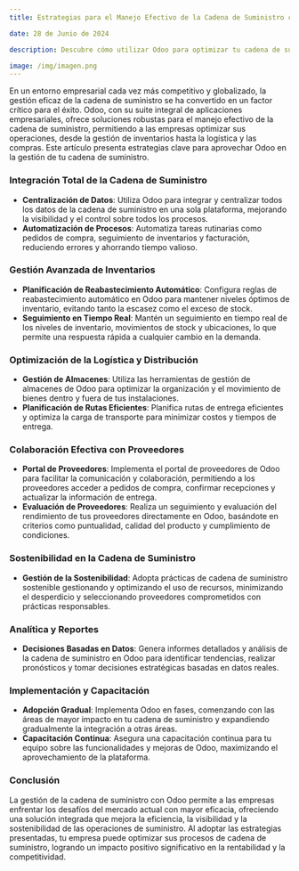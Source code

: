 ```yaml
---
title: Estrategias para el Manejo Efectivo de la Cadena de Suministro con Odoo

date: 28 de Junio de 2024

description: Descubre cómo utilizar Odoo para optimizar tu cadena de suministro, desde la gestión de inventarios hasta la logística y las compras, mejorando la eficiencia y la sostenibilidad de tus operaciones de suministro.

image: /img/imagen.png
---
```


En un entorno empresarial cada vez más competitivo y globalizado, la gestión eficaz de la cadena de suministro se ha convertido en un factor crítico para el éxito. Odoo, con su suite integral de aplicaciones empresariales, ofrece soluciones robustas para el manejo efectivo de la cadena de suministro, permitiendo a las empresas optimizar sus operaciones, desde la gestión de inventarios hasta la logística y las compras. Este artículo presenta estrategias clave para aprovechar Odoo en la gestión de tu cadena de suministro.

### **Integración Total de la Cadena de Suministro**

- **Centralización de Datos**: Utiliza Odoo para integrar y centralizar todos los datos de la cadena de suministro en una sola plataforma, mejorando la visibilidad y el control sobre todos los procesos.
- **Automatización de Procesos**: Automatiza tareas rutinarias como pedidos de compra, seguimiento de inventarios y facturación, reduciendo errores y ahorrando tiempo valioso.

### **Gestión Avanzada de Inventarios**

- **Planificación de Reabastecimiento Automático**: Configura reglas de reabastecimiento automático en Odoo para mantener niveles óptimos de inventario, evitando tanto la escasez como el exceso de stock.
- **Seguimiento en Tiempo Real**: Mantén un seguimiento en tiempo real de los niveles de inventario, movimientos de stock y ubicaciones, lo que permite una respuesta rápida a cualquier cambio en la demanda.

### **Optimización de la Logística y Distribución**

- **Gestión de Almacenes**: Utiliza las herramientas de gestión de almacenes de Odoo para optimizar la organización y el movimiento de bienes dentro y fuera de tus instalaciones.
- **Planificación de Rutas Eficientes**: Planifica rutas de entrega eficientes y optimiza la carga de transporte para minimizar costos y tiempos de entrega.

### **Colaboración Efectiva con Proveedores**

- **Portal de Proveedores**: Implementa el portal de proveedores de Odoo para facilitar la comunicación y colaboración, permitiendo a los proveedores acceder a pedidos de compra, confirmar recepciones y actualizar la información de entrega.
- **Evaluación de Proveedores**: Realiza un seguimiento y evaluación del rendimiento de tus proveedores directamente en Odoo, basándote en criterios como puntualidad, calidad del producto y cumplimiento de condiciones.

### **Sostenibilidad en la Cadena de Suministro**

- **Gestión de la Sostenibilidad**: Adopta prácticas de cadena de suministro sostenible gestionando y optimizando el uso de recursos, minimizando el desperdicio y seleccionando proveedores comprometidos con prácticas responsables.

### **Analítica y Reportes**

- **Decisiones Basadas en Datos**: Genera informes detallados y análisis de la cadena de suministro en Odoo para identificar tendencias, realizar pronósticos y tomar decisiones estratégicas basadas en datos reales.

### **Implementación y Capacitación**

- **Adopción Gradual**: Implementa Odoo en fases, comenzando con las áreas de mayor impacto en tu cadena de suministro y expandiendo gradualmente la integración a otras áreas.
- **Capacitación Continua**: Asegura una capacitación continua para tu equipo sobre las funcionalidades y mejoras de Odoo, maximizando el aprovechamiento de la plataforma.

### **Conclusión**

La gestión de la cadena de suministro con Odoo permite a las empresas enfrentar los desafíos del mercado actual con mayor eficacia, ofreciendo una solución integrada que mejora la eficiencia, la visibilidad y la sostenibilidad de las operaciones de suministro. Al adoptar las estrategias presentadas, tu empresa puede optimizar sus procesos de cadena de suministro, logrando un impacto positivo significativo en la rentabilidad y la competitividad.